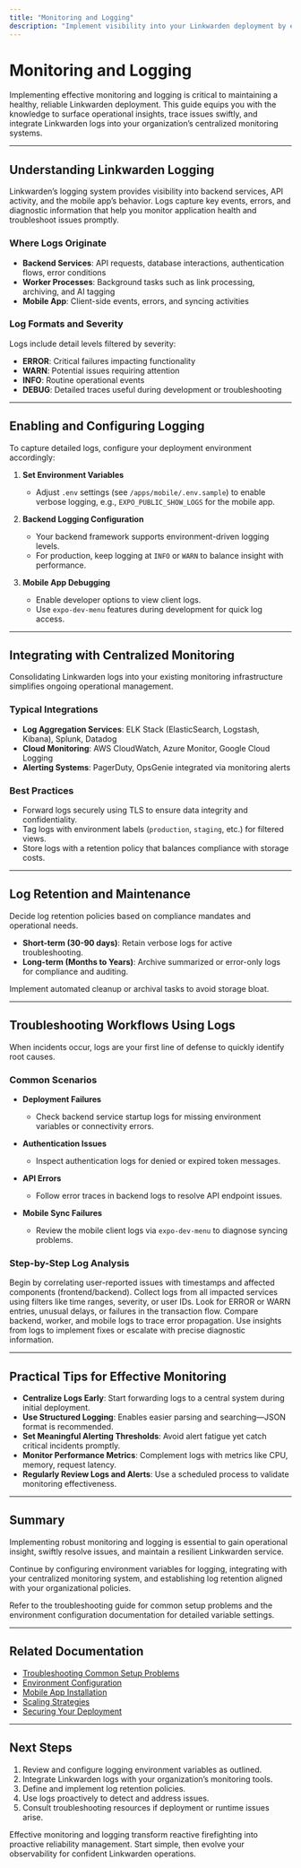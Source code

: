 ```yaml
---
title: "Monitoring and Logging"
description: "Implement visibility into your Linkwarden deployment by enabling logging and integrating with your organization's centralized monitoring solutions. Learn where logs originate, recommended retention strategies, and troubleshooting workflows."
---
```


# Monitoring and Logging

Implementing effective monitoring and logging is critical to maintaining a healthy, reliable Linkwarden deployment. This guide equips you with the knowledge to surface operational insights, trace issues swiftly, and integrate Linkwarden logs into your organization’s centralized monitoring systems.

---

## Understanding Linkwarden Logging

Linkwarden’s logging system provides visibility into backend services, API activity, and the mobile app’s behavior. Logs capture key events, errors, and diagnostic information that help you monitor application health and troubleshoot issues promptly.

### Where Logs Originate

- **Backend Services**: API requests, database interactions, authentication flows, error conditions
- **Worker Processes**: Background tasks such as link processing, archiving, and AI tagging
- **Mobile App**: Client-side events, errors, and syncing activities

### Log Formats and Severity

Logs include detail levels filtered by severity:

- **ERROR**: Critical failures impacting functionality
- **WARN**: Potential issues requiring attention
- **INFO**: Routine operational events
- **DEBUG**: Detailed traces useful during development or troubleshooting

---

## Enabling and Configuring Logging

To capture detailed logs, configure your deployment environment accordingly:

1. **Set Environment Variables**
   - Adjust `.env` settings (see `/apps/mobile/.env.sample`) to enable verbose logging, e.g., `EXPO_PUBLIC_SHOW_LOGS` for the mobile app.

2. **Backend Logging Configuration**
   - Your backend framework supports environment-driven logging levels.
   - For production, keep logging at `INFO` or `WARN` to balance insight with performance.

3. **Mobile App Debugging**
   - Enable developer options to view client logs.
   - Use `expo-dev-menu` features during development for quick log access.

---

## Integrating with Centralized Monitoring

Consolidating Linkwarden logs into your existing monitoring infrastructure simplifies ongoing operational management.

### Typical Integrations

- **Log Aggregation Services**: ELK Stack (ElasticSearch, Logstash, Kibana), Splunk, Datadog
- **Cloud Monitoring**: AWS CloudWatch, Azure Monitor, Google Cloud Logging
- **Alerting Systems**: PagerDuty, OpsGenie integrated via monitoring alerts

### Best Practices

- Forward logs securely using TLS to ensure data integrity and confidentiality.
- Tag logs with environment labels (`production`, `staging`, etc.) for filtered views.
- Store logs with a retention policy that balances compliance with storage costs.

---

## Log Retention and Maintenance

Decide log retention policies based on compliance mandates and operational needs.

- **Short-term (30-90 days)**: Retain verbose logs for active troubleshooting.
- **Long-term (Months to Years)**: Archive summarized or error-only logs for compliance and auditing.

Implement automated cleanup or archival tasks to avoid storage bloat.

---

## Troubleshooting Workflows Using Logs

When incidents occur, logs are your first line of defense to quickly identify root causes.

### Common Scenarios

- **Deployment Failures**
  - Check backend service startup logs for missing environment variables or connectivity errors.

- **Authentication Issues**
  - Inspect authentication logs for denied or expired token messages.

- **API Errors**
  - Follow error traces in backend logs to resolve API endpoint issues.

- **Mobile Sync Failures**
  - Review the mobile client logs via `expo-dev-menu` to diagnose syncing problems.

### Step-by-Step Log Analysis

<Steps>
<Step title="Identify the Problem Scope">
Begin by correlating user-reported issues with timestamps and affected components (frontend/backend).
</Step>
<Step title="Gather Relevant Logs">
Collect logs from all impacted services using filters like time ranges, severity, or user IDs.
</Step>
<Step title="Analyze Logs for Errors and Anomalies">
Look for ERROR or WARN entries, unusual delays, or failures in the transaction flow.
</Step>
<Step title="Correlate Across Systems">
Compare backend, worker, and mobile logs to trace error propagation.
</Step>
<Step title="Apply Fix or Escalate">
Use insights from logs to implement fixes or escalate with precise diagnostic information.
</Step>
</Steps>

---

## Practical Tips for Effective Monitoring

- **Centralize Logs Early**: Start forwarding logs to a central system during initial deployment.
- **Use Structured Logging**: Enables easier parsing and searching—JSON format is recommended.
- **Set Meaningful Alerting Thresholds**: Avoid alert fatigue yet catch critical incidents promptly.
- **Monitor Performance Metrics**: Complement logs with metrics like CPU, memory, request latency.
- **Regularly Review Logs and Alerts**: Use a scheduled process to validate monitoring effectiveness.

---

## Summary

Implementing robust monitoring and logging is essential to gain operational insight, swiftly resolve issues, and maintain a resilient Linkwarden service.

Continue by configuring environment variables for logging, integrating with your centralized monitoring system, and establishing log retention aligned with your organizational policies.

Refer to the troubleshooting guide for common setup problems and the environment configuration documentation for detailed variable settings.

---

## Related Documentation

- [Troubleshooting Common Setup Problems](/getting-started/troubleshooting-faq/common-setup-issues)
- [Environment Configuration](/deployment/getting-started-deployment/environment-configuration)
- [Mobile App Installation](/getting-started/requirements-installation/mobile-app-installation)
- [Scaling Strategies](/deployment/operational-management/scaling-linkwarden)
- [Securing Your Deployment](/deployment/security-hardening/securing-deployment)

---

## Next Steps

1. Review and configure logging environment variables as outlined.
2. Integrate Linkwarden logs with your organization’s monitoring tools.
3. Define and implement log retention policies.
4. Use logs proactively to detect and address issues.
5. Consult troubleshooting resources if deployment or runtime issues arise.

<Tip>
Effective monitoring and logging transform reactive firefighting into proactive reliability management. Start simple, then evolve your observability for confident Linkwarden operations.
</Tip>
